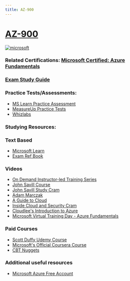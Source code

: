 ```yaml
---
title: AZ-900
---
```


<LinkCard title="Exam AZ-900: Microsoft Certified: Azure Fundamentals" href="https://learn.microsoft.com/certifications/exams/az-900?WT.mc_id=291324" target="_blank"/>
<LinkCard title="AZ-900 Exam Study Guide" href="https://aka.ms/az900-studyguide" target="_blank"/>

# [AZ-900](https://learn.microsoft.com/en-us/certifications/exams/az-900?WT.mc_id=studentamb_165290)
<a href='https://learn.microsoft.com/en-us/certifications/azure-fundamentals?WT.mc_id=studentamb_165290' target="_blank"><img alt='microsoft' src='https://img.shields.io/badge/fundamentals-100000?style=for-the-badge&logo=microsoft&logoColor=white&labelColor=0078D4&color=212221'/></a> 

### Related Certifications: [Microsoft Certified: Azure Fundamentals](https://learn.microsoft.com/en-us/certifications/azure-fundamentals?WT.mc_id=studentamb_165290)

### [Exam Study Guide](https://learn.microsoft.com/credentials/certifications/resources/study-guides/az-900?WT.mc_id=studentamb_165290)

### Practice Tests/Assessments:
- [MS Learn Practice Assessment](https://learn.microsoft.com/credentials/certifications/exams/az-900/practice/assessment?assessment-type=practice&assessmentId=23&WT.mc_id=studentamb_165290)
- [MeasureUp Practice Tests](https://www.measureup.com/microsoft-practice-test-az-900-microsoft-azure-fundamentals.html#u44)
- [Whizlabs](https://www.whizlabs.com/microsoft-azure-certification-az-900)
  
### Studying Resources:

### Text Based 
- [Microsoft Learn](https://learn.microsoft.com/en-us/certifications/exams/az-900?WT.mc_id=studentamb_165290)
- [Exam Ref Book](https://www.microsoftpressstore.com/store/exam-ref-az-900-microsoft-azure-fundamentals-9780137955145)
### Videos
- [On Demand Instructor-led Training Series](https://learn.microsoft.com/en-us/shows/on-demand-instructor-led-training-series/?terms=AZ-900&WT.mc_id=studentamb_165290)
- [John Savill Course](https://www.youtube.com/playlist?list=PLlVtbbG169nED0_vMEniWBQjSoxTsBYS3)
- [John Savill Study Cram](https://www.youtube.com/watch?v=tQp1YkB2Tgs)
- [Adam Marczak](https://www.youtube.com/playlist?list=PLGjZwEtPN7j-Q59JYso3L4_yoCjj2syrM)
- [A Guide to Cloud](https://www.youtube.com/playlist?list=PLhLKc18P9YOD2Iu7rlZ7Y5AM1mv66kMI7)
- [Inside Cloud and Security Cram](https://www.youtube.com/watch?v=gH3pwWO0Q9Y)
- [Cloudlee's Introduction to Azure](https://learn.cloudlee.io/p/getting-started-with-azure)
- [Microsoft Virtual Training Day - Azure Fundamentals](https://events.microsoft.com/en-us/allevents/?language=English&clientTimeZone=1&search=Microsoft%20Azure%20Virtual%20Training%20Day:%20Fundamentals)
### Paid Courses
- [Scott Duffy Udemy Course](https://www.udemy.com/course/az900-azure)
- [Microsoft's Official Coursera Course](https://www.coursera.org/specializations/microsoft-azure-fundamentals-az-900)
- [CBT Nuggets](https://www.cbtnuggets.com/it-training/microsoft-azure/fundamentals)
### Additional useful resources
- [Microsoft Azure Free Account](https://azure.microsoft.com/free?WT.mc_id=studentamb_165290)
